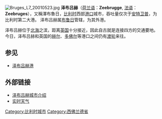 [[File:Bruges_L7_20010523.jpg|thumb]]
'''泽布吕赫'''（[[荷兰语|荷兰语]]：'''Zeebrugge''', [[法语|法语]]：'''Zeebruges'''），又稱澤布魯日，[[比利时|比利时]]西部[[港口|港口]]城市，吞吐量仅次于[[安特卫普|安特卫普]]，为比利时第二大港。 泽布吕赫属[[布鲁日|布鲁日]]管辖，为其外港。

泽布吕赫位于[[北海_(大西洋)|北海]]之滨，距离[[英国|英国]]十分接近，因此自古就是连接四方的交通要地。今日，泽布吕赫和英国的[[赫尔_(英国)|赫尔]]、[[多佛尔|多佛尔]]等港口之间仍有[[渡轮|渡轮]]来往。

==参见==
*[[泽布吕赫港|泽布吕赫港]]

==外部链接==
*[https://web.archive.org/web/20070927001046/http://www.cityreview.be/west_vlaanderen/zeebrugge/ 泽布吕赫城市介绍]
*[http://www.kitelinks.be/kite/ 实时天气] {{Wayback|url=http://www.kitelinks.be/kite/ |date=20210122031241 }}

{{coord|51|20|N|3|12|E|region:BE_type:city|display=title}}
{{Belgium-geo-stub}}
{{Authority control}}
[[Category:比利时城市|Category:比利时城市]]
[[Category:西佛兰德省|Category:西佛兰德省]]